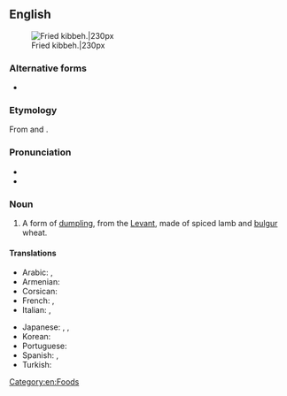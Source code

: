==English==
{{wikipedia}}
[[File:Quibe frito.JPG|thumb|Fried kibbeh.|230px]]

===Alternative forms===
* {{alter|en|kibbe|kibbi|kebbeh|kubbeh}}

===Etymology===
From {{der|en|ar|كِبَّة||ball}} and {{m|ar|كُبَّة||(same)}}. {{root|en|ar|ك ب ب}}

===Pronunciation===
* {{IPA|en|/ˈkɪbi/}}
* {{rhymes|en|ɪbi|s=2}}

===Noun===
{{en-noun}}

# A form of [[dumpling]], from the [[Levant]], made of spiced lamb and [[bulgur]] wheat.

====Translations====
{{trans-top|form of dumpling}}
* Arabic: {{t|ar|كِبَّة|f}}, {{t|ar|كُبَّة|f}}
* Armenian: {{t|hy|իշլի քյուֆթա}}
* Corsican: {{t|co|quibe|m}}
* French: {{t+|fr|kebbé|m}}, {{t|fr|kibbé|m}}
* Italian: {{t|it|qubbah|f}}, {{t|it|quibe|m}}
{{trans-mid}}
* Japanese: {{t|ja|キッベ|tr=kibbe}}, {{t|ja|クッバ|tr=kubba}}, {{t|ja|クッベ|tr=kubbe}}
* Korean: {{t|ko|킵바|tr=}}
* Portuguese: {{t+|pt|quibe|m}}
* Spanish: {{t|es|quipe|m}}, {{t|es|quibbe|m}}
* Turkish: {{t+|tr|içli köfte}}
{{trans-bottom}}

[[Category:en:Foods]]